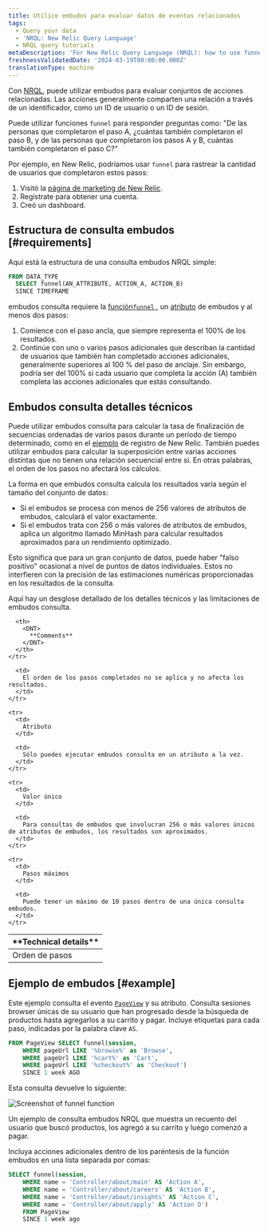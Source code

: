 ```yaml
---
title: Utilice embudos para evaluar datos de eventos relacionados
tags:
  - Query your data
  - 'NRQL: New Relic Query Language'
  - NRQL query tutorials
metaDescription: 'For New Relic Query Language (NRQL): how to use funnels to understand how many users complete a set of steps in a procedure.'
freshnessValidatedDate: '2024-03-19T00:00:00.000Z'
translationType: machine
---
```


Con [NRQL](/docs/query-data/nrql-new-relic-query-language/getting-started/introduction-nrql), puede utilizar embudos para evaluar conjuntos de acciones relacionadas. Las acciones generalmente comparten una relación a través de un identificador, como un ID de usuario o un ID de sesión.

Puede utilizar funciones `funnel` para responder preguntas como: "De las personas que completaron el paso A, ¿cuántas también completaron el paso B, y de las personas que completaron los pasos A y B, cuántas también completaron el paso C?"

Por ejemplo, en New Relic, podríamos usar `funnel` para rastrear la cantidad de usuarios que completaron estos pasos:

1. Visitó la [página de marketing de New Relic](https://newrelic.com/platform).
2. Regístrate para obtener una cuenta.
3. Creó un dashboard.

## Estructura de consulta embudos [#requirements]

Aquí está la estructura de una consulta embudos NRQL simple:

```sql
FROM DATA_TYPE 
  SELECT funnel(AN_ATTRIBUTE, ACTION_A, ACTION_B) 
  SINCE TIMEFRAME
```

embudos consulta requiere la [función`funnel` ](/docs/query-data/nrql-new-relic-query-language/getting-started/nrql-syntax-components-functions#func-funnel), un [atributo](/docs/using-new-relic/welcome-new-relic/get-started/glossary#attribute) de embudos y al menos dos pasos:

1. Comience con el paso ancla, que siempre representa el 100% de los resultados.
2. Continúe con uno o varios pasos adicionales que describan la cantidad de usuarios que también han completado acciones adicionales, generalmente superiores al 100 % del paso de anclaje. Sin embargo, podría ser del 100% si cada usuario que completa la acción (A) también completa las acciones adicionales que estás consultando.

## Embudos consulta detalles técnicos

Puede utilizar embudos consulta para calcular la tasa de finalización de secuencias ordenadas de varios pasos durante un período de tiempo determinado, como en el [ejemplo](#why-matters) de registro de New Relic. También puedes utilizar embudos para calcular la superposición entre varias acciones distintas que no tienen una relación secuencial entre sí. En otras palabras, el orden de los pasos no afectará los cálculos.

La forma en que embudos consulta calcula los resultados varía según el tamaño del conjunto de datos:

* Si el embudos se procesa con menos de 256 valores de atributos de embudos, calculará el valor exactamente.
* Si el embudos trata con 256 o más valores de atributos de embudos, aplica un algoritmo llamado MinHash para calcular resultados aproximados para un rendimiento optimizado.

Esto significa que para un gran conjunto de datos, puede haber "falso positivo" ocasional a nivel de puntos de datos individuales. Estos no interfieren con la precisión de las estimaciones numéricas proporcionadas en los resultados de la consulta.

Aquí hay un desglose detallado de los detalles técnicos y las limitaciones de embudos consulta.

<table>
  <thead>
    <tr>
      <th style={{ width: "200px" }}>
        <DNT>
          **Technical details**
        </DNT>
      </th>

      <th>
        <DNT>
          **Comments**
        </DNT>
      </th>
    </tr>
  </thead>

  <tbody>
    <tr>
      <td>
        Orden de pasos
      </td>

      <td>
        El orden de los pasos completados no se aplica y no afecta los resultados.
      </td>
    </tr>

    <tr>
      <td>
        Atributo
      </td>

      <td>
        Sólo puedes ejecutar embudos consulta en un atributo a la vez.
      </td>
    </tr>

    <tr>
      <td>
        Valor único
      </td>

      <td>
        Para consultas de embudos que involucran 256 o más valores únicos de atributos de embudos, los resultados son aproximados.
      </td>
    </tr>

    <tr>
      <td>
        Pasos máximos
      </td>

      <td>
        Puede tener un máximo de 10 pasos dentro de una única consulta embudos.
      </td>
    </tr>
  </tbody>
</table>

## Ejemplo de embudos [#example]

Este ejemplo consulta el evento <InlinePopover type="browser"/>[`PageView`](/attribute-dictionary/?event=PageView) y su atributo. Consulta sesiones browser únicas de su usuario que han progresado desde la búsqueda de productos hasta agregarlos a su carrito y pagar. Incluye etiquetas para cada paso, indicadas por la palabra clave `AS`.

```sql
FROM PageView SELECT funnel(session, 
    WHERE pageUrl LIKE '%browse%' as 'Browse', 
    WHERE pageUrl LIKE '%cart%' as 'Cart', 
    WHERE pageUrl LIKE '%checkout%' as 'Checkout') 
    SINCE 1 week AGO
```

Esta consulta devuelve lo siguiente:

<img
  title="crop-insights-funnels.png"
  alt="Screenshot of funnel function"
  src="/images/queries-nrql_screenshot-crop_funnel-NRQL.webp"
/>

<figcaption>
  Un ejemplo de consulta embudos NRQL que muestra un recuento del usuario que buscó productos, los agregó a su carrito y luego comenzó a pagar.
</figcaption>

Incluya acciones adicionales dentro de los paréntesis de la función embudos en una lista separada por comas:

```sql
SELECT funnel(session, 
    WHERE name = 'Controller/about/main' AS 'Action A', 
    WHERE name = 'Controller/about/careers' AS 'Action B', 
    WHERE name = 'Controller/about/insights' AS 'Action C', 
    WHERE name = 'Controller/about/apply' AS 'Action D') 
    FROM PageView 
    SINCE 1 week ago
```
